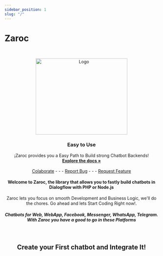 ```yaml
---
sidebar_position: 1
slug: "/"
---
```


# Zaroc

<br />
<p align="center">
    <img src="/img/videoUpload.png" alt="Logo" width="300" height="250"/>

<h3 id="#start" align="center">
  Easy to Use
</h3>

  <p align="center">
    ¡Zaroc provides you a Easy Path to Build strong Chatbot Backends!
    <br />
    <a href="/Tutorials/setting-up-your-chatbot"><strong>Explore the docs »</strong></a>
    <br />
    <br />
    <a href="mailto:contasti.mizar@gmail.com">Colaborate</a>
    -  -  -
    <a href="https://github.com/Mizar-Contasti/zaroc/issues">Report Bug</a>
    -  -  -
    <a href="https://github.com/Mizar-Contasti/zaroc/issues">Request Feature</a>

  </p>
</p>

<h4 align="center">
  Welcome to Zaroc, the library that allows you to fastly build chatbots in
  Dialogflow with PHP or Node.js
</h4>

<p align="center">
  Zaroc lets you focus on smooth Development and Business Logic, we'll do the
  chores. Go ahead and lets Start Coding Right now!.
</p>

<h5 align="center">
  Chatbots for Web, WebApp, Facebook, Messenger, WhatsApp, Telegram. With Zaroc
  you have a good to go in these Platforms
</h5>

<br />

<h2 align="center">Create your First chatbot and Integrate It!</h2>
